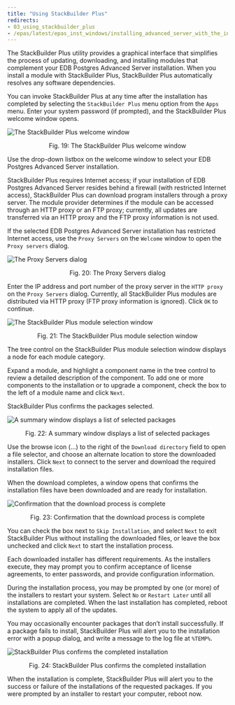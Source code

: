 ```yaml
---
title: "Using StackBuilder Plus"
redirects:
- 03_using_stackbuilder_plus
- /epas/latest/epas_inst_windows/installing_advanced_server_with_the_interactive_installer/using_stackbuilder_plus/
---
```


<div id="using_stackbuilder_plus" class="registered_link"></div>

The StackBuilder Plus utility provides a graphical interface that simplifies the process of updating, downloading, and installing modules that complement your EDB Postgres Advanced Server installation. When you install a module with StackBuilder Plus, StackBuilder Plus automatically resolves any software dependencies.

You can invoke StackBuilder Plus at any time after the installation has completed by selecting the `StackBuilder Plus` menu option from the `Apps` menu. Enter your system password (if prompted), and the StackBuilder Plus welcome window opens.

![The StackBuilder Plus welcome window](../../../images/stackbuilder_plus_welcome.png)

<div style="text-align: center"> Fig. 19: The StackBuilder Plus welcome window </div>

Use the drop-down listbox on the welcome window to select your EDB Postgres Advanced Server installation.

StackBuilder Plus requires Internet access; if your installation of EDB Postgres Advanced Server resides behind a firewall (with restricted Internet access), StackBuilder Plus can download program installers through a proxy server. The module provider determines if the module can be accessed through an HTTP proxy or an FTP proxy; currently, all updates are transferred via an HTTP proxy and the FTP proxy information is not used.

If the selected EDB Postgres Advanced Server installation has restricted Internet access, use the `Proxy Servers` on the `Welcome` window to open the `Proxy servers` dialog.

![The Proxy Servers dialog](../../../images/proxy_servers.png)

<div style="text-align: center"> Fig. 20: The Proxy Servers dialog </div>

Enter the IP address and port number of the proxy server in the `HTTP proxy` on the `Proxy Servers` dialog. Currently, all StackBuilder Plus modules are distributed via HTTP proxy (FTP proxy information is ignored). Click `OK` to continue.

![The StackBuilder Plus module selection window](../../../images/stackbuilder_plus_module_selection.png)

<div style="text-align: center"> Fig. 21: The StackBuilder Plus module selection window </div>

The tree control on the StackBuilder Plus module selection window displays a node for each module category.

Expand a module, and highlight a component name in the tree control to review a detailed description of the component. To add one or more components to the installation or to upgrade a component, check the box to the left of a module name and click `Next`.

StackBuilder Plus confirms the packages selected.

![A summary window displays a list of selected packages](../../../images/summary_window_displaying_selected_packages.png)

<div style="text-align: center"> Fig. 22: A summary window displays a list of selected packages </div>

Use the browse icon (...) to the right of the `Download directory` field to open a file selector, and choose an alternate location to store the downloaded installers. Click `Next` to connect to the server and download the required installation files.

When the download completes, a window opens that confirms the installation files have been downloaded and are ready for installation.

![Confirmation that the download process is complete](../../../images/download_complete.png)

<div style="text-align: center"> Fig. 23: Confirmation that the download process is complete </div>

You can check the box next to `Skip Installation`, and select `Next` to exit StackBuilder Plus without installing the downloaded files, or leave the box unchecked and click `Next` to start the installation process.

Each downloaded installer has different requirements. As the installers execute, they may prompt you to confirm acceptance of license agreements, to enter passwords, and provide configuration information.

During the installation process, you may be prompted by one (or more) of the installers to restart your system. Select `No` or `Restart Later` until all installations are completed. When the last installation has completed, reboot the system to apply all of the updates.

You may occasionally encounter packages that don’t install successfully. If a package fails to install, StackBuilder Plus will alert you to the installation error with a popup dialog, and write a message to the log file at `%TEMP%`.

![StackBuilder Plus confirms the completed installation](../../../images/stackbuilder_plus_completed_installation.png)

<div style="text-align: center"> Fig. 24: StackBuilder Plus confirms the completed installation </div>

When the installation is complete, StackBuilder Plus will alert you to the success or failure of the installations of the requested packages. If you were prompted by an installer to restart your computer, reboot now.
